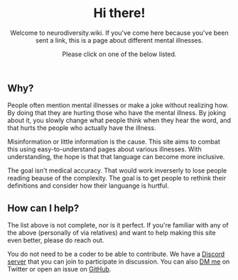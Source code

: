 <Meta title="Directory" description="All pages" />

<Header>

# Hi there!

Welcome to neurodiversity.wiki. If you've come here because you've been sent a link, this is a page about different mental illnesses.

Please click on one of the below listed.

</Header>

<Section>
  <Grid>
    <PageLink
      href="/ocd"
      title="OCD"
      description="Obsessive-compulsive disorder"
    />
    <PageLink href="/dyslexia" title="Dyslexia" description="Dyslexia" />
    <PageLink href="/bipolar" title="BP" description="Bipolar disorder" />
    <PageLink
      href="/autism"
      title="ASD"
      description="Autism spectrum disorder"
    />
    <PageLink
      href="/adhd"
      title="ADHD"
      description="Attention deficit hyperactivity disorder"
    />
    <PageLink
      href="/did"
      title="DID"
      description="Dissociative identity disorder"
    />
    <PageLink
      href="/gad"
      title="GAD"
      description="Generalized anxiety disorder"
    />
  </Grid>
</Section>

<Section>

## Why?

People often mention mental illnesses or make a joke without realizing how. By doing that they are hurting those who have the mental illness. By joking about it, you slowly change what people think when they hear the word, and that hurts the people who actually have the illness.

Misinformation or little information is the cause. This site aims to combat this using easy-to-understand pages about various illnesses. With understanding, the hope is that that language can become more inclusive.

The goal isn't medical accuracy. That would work inverserly to lose people reading beause of the complexity. The goal is to get people to rethink their definitions and consider how their languange is hurtful.

</Section>

<Section>

## How can I help?

The list above is not complete, nor is it perfect. If you're familiar with any of the above (personally of via relatives) and want to help making this site even better, please do reach out.

You do not need to be a coder to be able to contribute. We have a [Discord server](https://discord.gg/EcEyW9Xz3M) that you can join to participate in discussion. You can also [DM me](https://twitter.com/alvarlagerlof) on Twitter or open an issue on [GitHub](https://github.com/alvarlagerlof/not-ocd).

</Section>
